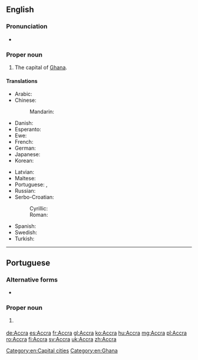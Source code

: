 {{also|accra}}
==English==

{{wikipedia}}

===Pronunciation===
* {{a|US}} {{IPA|/ə.ˈkɹɑ/|/ˈæk.ɹə/}}

===Proper noun===
{{en-proper noun}}

# The capital of [[Ghana]].

====Translations====
{{trans-top|capital of Ghana}}
* Arabic: {{t|ar|أكرا|f|tr=ʾákrā}}
* Chinese:
*: Mandarin: {{t+|cmn|阿克拉|tr=Ākèlā|sc=Hani}}
* Danish: {{t|da|Accra}}
* Esperanto: {{t|eo|Akrao}}
* Ewe: {{t|ee|Gɛ̃}}
* French: {{t+|fr|Accra}}
* German: {{t+|de|Accra|n}}
* Japanese: {{t|ja|アクラ|tr=Akura}}
* Korean: {{t|ko|아크라|tr=Akeura|sc=Hang}}
{{trans-mid}}
* Latvian: {{t|lv|Akra}}
* Maltese: {{t|mt|Akkra}}
* Portuguese: {{t+|pt|Acra|f}}, {{t|pt|Accra|f}}
* Russian: {{t+|ru|Аккра|f|tr=Ákkra}}
* Serbo-Croatian:
*: Cyrillic: {{t|sh|Акра|f}}
*: Roman: {{t|sh|Akra|f}}
* Spanish: {{t+|es|Accra|f}}
* Swedish: {{t+|sv|Accra}}
* Turkish: {{t|tr|Akra}}
{{trans-bottom}}

[[Category:en:Capital cities]]
[[Category:en:Ghana]]

----

==Portuguese==

===Alternative forms===
* {{l/pt|Acra}}

===Proper noun===
{{pt-proper noun|f}}

# {{l/en|Accra}} {{gloss|capital of Ghana}}

[[de:Accra]]
[[es:Accra]]
[[fr:Accra]]
[[gl:Accra]]
[[ko:Accra]]
[[hu:Accra]]
[[mg:Accra]]
[[pl:Accra]]
[[ro:Accra]]
[[fi:Accra]]
[[sv:Accra]]
[[uk:Accra]]
[[zh:Accra]]